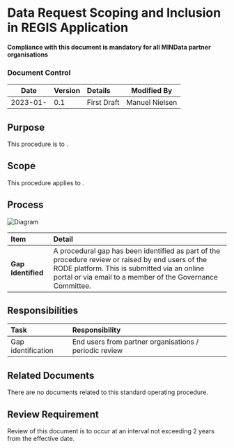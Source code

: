 # Data Request Scoping and Inclusion in REGIS Application

**Compliance with this document is mandatory for all MINData partner organisations**

### Document Control

|   Date   | Version | Details     |  Modified By   |
| :------: | :------ | :---------- | :------------: |
| 2023-01- | 0.1     | First Draft | Manuel Nielsen |

## Purpose

This procedure is to .

## Scope

This procedure applies to .

## Process

![Diagram](https://raw.githubusercontent.com/ManuShno/rode-static/main/diagrams/Procedures/SOP2305.drawio.svg)

| Item               | Detail                                                                                                                                                                                                         |
| :----------------- | :------------------------------------------------------------------------------------------------------------------------------------------------------------------------------------------------------------- |
| **Gap Identified** | A procedural gap has been identified as part of the procedure review or raised by end users of the RODE platform. This is submitted via an online portal or via email to a member of the Governance Committee. |

## Responsibilities

| Task               | Responsibility                                         |
| :----------------- | :----------------------------------------------------- |
| Gap identification | End users from partner organisations / periodic review |

## Related Documents

There are no documents related to this standard operating procedure.

## Review Requirement

Review of this document is to occur at an interval not exceeding 2 years from the effective date.
